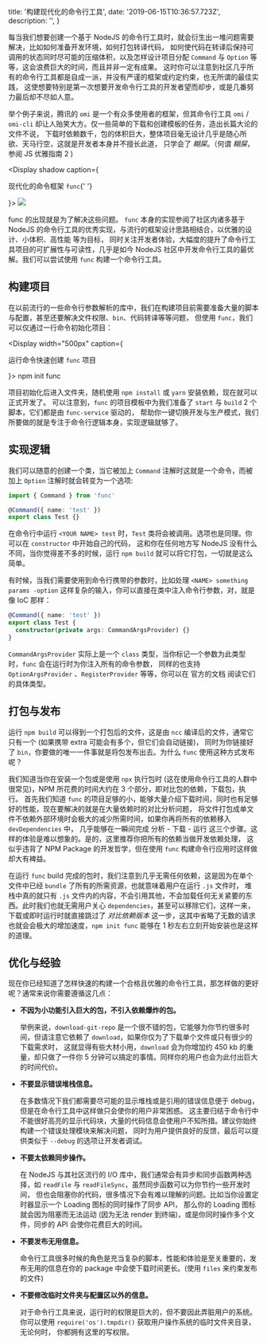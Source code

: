 
  title: '构建现代化的命令行工具',
  date: '2019-06-15T10:36:57.723Z',
  description: '',
}

每当我们想要创建一个基于 NodeJS 的命令行工具时，就会衍生出一堆问题需要解决，比如如何准备开发环境，如何打包转译代码，
如何使代码在转译后保持可调用的状态同时尽可能的压缩体积，以及怎样设计项目分配 `Command` 与 `Option` 等等，这会浪费巨大的时间，而且并非一定有成果。
这时你可以注意到社区几乎所有的命令行工具都是自成一派，并没有严谨的框架或约定约束，也无所谓的最佳实践，
这使想要特别是第一次想要开发命令行工具的开发者望而却步，或是几番努力最后却不尽如人意。

举个例子来说，腾讯的 `omi` 是一个有众多使用者的框架，但其命令行工具 `omi` / `omi-cli` 却让人贻笑大方。仅一些简单的下载和创建模板的任务，造出长篇大论的文件不说，
下载时依赖数千，包的体积巨大，整体项目毫无设计几乎是随心所欲、天马行空，这就是开发者本身并不擅长此道，
只学会了 _糊屎_。（何谓 _糊屎_，参阅 <NextLink href="/posts/elegant-js-2"><a>JS 优雅指南 2</a></NextLink> )

<Display
  shadow
  caption={
    <p>
      现代化的命令框架 <code>func</code>{' '}
    </p>
  }>
  <Image width={600} height={300} src="/assets/func_demo.png" />
</Display>

<Text p>
  <Link href="https://github.com/unix/func">func</Link> 的出现就是为了解决这些问题。
  <Code>func</Code> 本身的实现参阅了社区内诸多基于 NodeJS
  的命令行工具的优秀实现，与流行的框架设计思路相结合，以优雅的设计、小体积、高性能 等为目标，
  同时关注开发者体验，大幅度的提升了命令行工具项目的可扩展性与可读性，几乎是如今 NodeJS
  社区中开发命令行工具的最优解。我们可以尝试使用 <Code>func</Code> 构建一个命令行工具。
</Text>

<Spacer y={2} />

## 构建项目

在以前流行的一些命令行参数解析的库中，我们在构建项目前需要准备大量的脚本与配置，甚至还要解决文件权限、`bin`、代码转译等等问题，
但使用 `func`，我们可以仅通过一行命令初始化项目：

<Display
  width="500px"
  caption={
    <p>
      运行命令快速创建 <code>func</code> 项目
    </p>
  }>
  <Snippet type="dark">npm init func</Snippet>
</Display>

项目初始化后进入文件夹，随机使用 `npm install` 或 `yarn` 安装依赖，现在就可以正式开发了。
可以注意到，`func` 的项目模板中为我们准备了 `start` 与 `build` 2 个脚本，它们都是由 `func-service` 驱动的，
帮助你一键切换开发与生产模式，我们所要做的就是专注于命令行逻辑本身，实现逻辑就够了。

<Spacer y={2} />

## 实现逻辑

我们可以随意的创建一个类，当它被加上 `Command` 注解时这就是一个命令，而被加上 `Option` 注解时就会转变为一个选项:

```ts
import { Command } from 'func'

@Command({ name: 'test' })
export class Test {}
```

在命令行中运行 `<YOUR NAME> test` 时，`Test` 类将会被调用。选项也是同理。你可以在 `constructor` 中开始自己的代码，
这和你在任何地方写 NodeJS 没有什么不同，当你觉得差不多的时候，运行 `npm build` 就可以将它打包，一切就是这么简单。

有时候，当我们需要使用到命令行携带的参数时，比如处理 `<NAME> something params -option` 这样复杂的输入，你可以直接在类中注入命令行参数，对，就是像 IoC 那样：

```ts
@Command({ name: 'test' })
export class Test {
  constructor(private args: CommandArgsProvider) {}
}
```

`CommandArgsProvider` 实际上是一个 `class` 类型，当你标记一个参数为此类型时，`func` 会在运行时为你注入所有的命令参数，
同样的也支持 `OptionArgsProvider` 、`RegisterProvider` 等等，你可以在 <Link color href="https://github.com/unix/func#guide">官方的文档</Link> 阅读它们的具体类型。

<Spacer y={2} />

## 打包与发布

运行 `npm build` 可以得到一个打包后的文件，这是由 `ncc` 编译后的文件，通常它只有一个 (如果携带 extra 可能会有多个，但它们会自动链接)，
同时为你链接好了 `bin`，你要做的唯一一件事就是将包发布出去。为什么 `func` 使用这种方式发布呢？

我们知道当你在安装一个包或是使用 `npx` 执行包时 (这在使用命令行工具的人群中很常见)，NPM 所花费的时间大约在 3 个部分，即对比包的依赖，下载包，执行。
首先我们知道 `func` 的项目足够的小，能够大量介绍下载时间，同时也有足够好的性能，现在要解决的就是在大量依赖时的对比分析问题，
将文件打包成单文件不依赖外部环境时会极大的减少所需时间，如果你再将所有的依赖移入 `devDependencies` 中，
几乎能够在一瞬间完成 分析 - 下载 - 运行 这三个步骤。这样的体验是难以想象的。是的，这里推荐你把所有的依赖当做开发依赖处理，
这似乎违背了 NPM Package 的开发哲学，但在使用 `func` 构建命令行应用时这样做却大有裨益。

在运行 `func` build 完成的包时，我们注意到几乎无需任何依赖，这是因为在单个文件中已经 `bundle` 了所有的所需资源，也就意味着用户在运行 `.js` 文件时，
堆栈中真的就只有 `.js` 文件内的内容，不会引用其他，不会加载任何无关紧要的东西。此时我们也就无需用户关心 `dependencies`，甚至可以移除它们，这样一来，
下载或即时运行时就直接跳过了 _对比依赖版本_ 这一步，这其中省略了无数的请求也就会会极大的增加速度，`npm init func` 能够在 1 秒左右立刻开始安装也是这样的道理。

<Spacer y={2} />

## 优化与经验

现在你已经知道了怎样快速的构建一个合格且优雅的命令行工具，那怎样做的更好呢？通常来说你需要遵循这几点：

- **不因为小功能引入巨大的包，不引入依赖爆炸的包。**

  举例来说，`download-git-repo` 是一个很不错的包，它能够为你节约很多时间，但请注意它依赖了 `download`，如果你仅为了下载单个文件或只有很少的下载需求时，
  这就显得有些大材小用，`download` 会为你增加约 450 kb 的重量，却只做了一件你 5 分钟可以搞定的事情。同样你的用户也会为此付出巨大的时间代价。

- **不要显示错误堆栈信息。**

  在多数情况下我们都需要尽可能的显示堆栈或是引用的错误信息便于 debug，但是在命令行工具中这样做只会使你的用户非常困惑。
  这主要归结于命令行中不能很好高亮的显示代码块，大量的代码信息会使用户不知所措。建议你始终构建一个错误处理模块来解决问题，
  同时为用户提供良好的反馈，最后可以提供类似于 `--debug` 的选项让开发者调试。

- **不要太依赖同步操作。**

  在 NodeJS 与其社区流行的 I/O 库中，我们通常会有异步和同步函数两种选择，如 `readFile` 与 `readFileSync`，虽然同步函数可以为你节约一些开发时间，
  但也会阻塞你的代码，很多情况下会有难以理解的问题。比如当你设置定时器显示一个 Loading 图标的同时操作了同步 API，
  那么你的 Loading 图标就会因为阻塞而无法运动 (因为无法 render 到终端)，或是你同时操作多个文件，同步的 API 会使你花费巨大的时间。

- **不要发布无用信息。**

  命令行工具很多时候的角色是充当复杂的脚本，性能和体验是至关重要的，发布无用的信息在你的 package 中会使下载时间更长。(使用 `files` 来约束发布的文件)

- **不要修改临时文件夹与配置区以外的信息。**

  对于命令行工具来说，运行时的权限是巨大的，但不要因此弄脏用户的系统。你可以使用 `require('os').tmpdir()` 获取用户操作系统的临时文件夹目录，无论何时，
  你都拥有这里的写权限。

